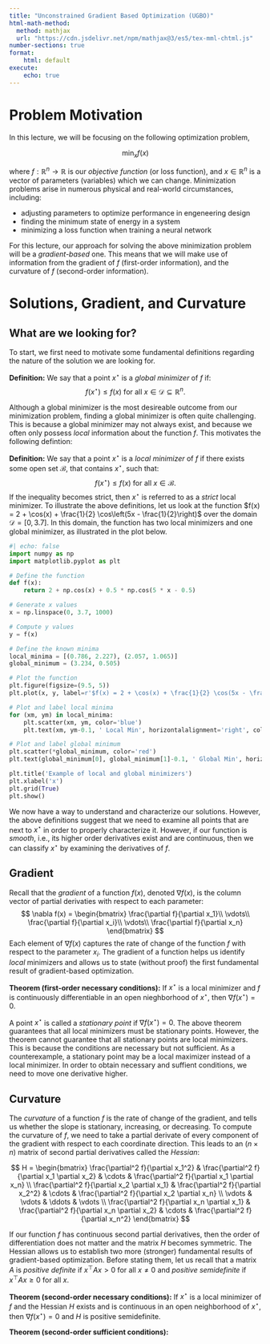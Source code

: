 ```yaml
---
title: "Unconstrained Gradient Based Optimization (UGBO)"
html-math-method:
  method: mathjax
  url: "https://cdn.jsdelivr.net/npm/mathjax@3/es5/tex-mml-chtml.js"
number-sections: true
format: 
    html: default
execute:
    echo: true
---
```


# Problem Motivation 
In this lecture, we will be focusing on the following optimization problem,

$$\min_x f(x)$$

where $f: \mathbb{R}^n \to \mathbb{R}$ is our *objective function* (or loss function), and $x\in\mathbb{R}^n$ is a vector of parameters (variables) which we can change. Minimization problems arise in numerous physical and real-world circumstances, including:

* adjusting parameters to optimize performance in engeneering design
* finding the minimum state of energy in a system
* minimizing a loss function when training a neural network

For this lecture, our approach for solving the above minimization problem will be a *gradient-based* one. This means that we will make use of information from the gradient of $f$ (first-order information), and the curvature of $f$ (second-order information).

# Solutions, Gradient, and Curvature
## What are we looking for?

To start, we first need to motivate some fundamental definitions regarding the nature of the solution we are looking for.

**Definition:** We say that a point $x^\star$ is a *global minimizer* of $f$ if:
$$f(x^\star)\leq f(x) \text{ for all }x\in \mathcal{D}\subseteq\mathbb{R}^n.$$ 

Although a global minimizer is the most desireable outcome from our minimization problem, finding a global minimizer is often quite challenging. This is because a global minimizer may not always exist, and because we often only possess *local* information about the function $f$. This motivates the following defintion:

**Definition:** We say that a point $x^\star$ is a *local minimizer* of $f$ if there exists some open set $\mathcal{B}$, that contains $x^\star$, such that:
$$
f(x^\star)\leq f(x) \text{ for all }x\in\mathcal{B}.
$$
If the inequality becomes strict, then $x^\star$ is referred to as a *strict* local minimizer. To illustrate the above definitions, let us look at the function $f(x) = 2 + \cos(x) + \frac{1}{2} \cos\left(5x - \frac{1}{2}\right)$ over the domain $\mathcal{D} = [0, 3.7]$. In this domain, the function has two local minimizers and one global minimizer, as illustrated in the plot below.


```python
#| echo: false
import numpy as np
import matplotlib.pyplot as plt

# Define the function
def f(x):
    return 2 + np.cos(x) + 0.5 * np.cos(5 * x - 0.5)

# Generate x values
x = np.linspace(0, 3.7, 1000)

# Compute y values
y = f(x)

# Define the known minima
local_minima = [(0.786, 2.227), (2.057, 1.065)]
global_minimum = (3.234, 0.505)

# Plot the function
plt.figure(figsize=(9.5, 5))
plt.plot(x, y, label=r'$f(x) = 2 + \cos(x) + \frac{1}{2} \cos(5x - \frac{1}{2})$', linewidth=2)

# Plot and label local minima
for (xm, ym) in local_minima:
    plt.scatter(xm, ym, color='blue')
    plt.text(xm, ym-0.1, ' Local Min', horizontalalignment='right', color='blue')

# Plot and label global minimum
plt.scatter(*global_minimum, color='red')
plt.text(global_minimum[0], global_minimum[1]-0.1, ' Global Min', horizontalalignment='right', color='red')

plt.title('Example of local and global minimizers')
plt.xlabel('x')
plt.grid(True)
plt.show()

```
We now have a way to understand and characterize our solutions. However, the above definitions suggest that we need to examine all points that are next to $x^\star$ in order to properly characterize it. However, if our function is *smooth*, i.e., its higher order derivatives exist and are continuous, then we can classify $x^\star$ by examining the derivatives of $f$.

## Gradient
Recall that the *gradient* of a function $f(x)$, denoted $\nabla f(x)$, is the column vector of partial derivaties with respect to each parameter:
$$
\nabla f(x) = 
\begin{bmatrix}
\frac{\partial f}{\partial x_1}\\
\vdots\\
\frac{\partial f}{\partial x_i}\\
\vdots\\
\frac{\partial f}{\partial x_n}
\end{bmatrix}
$$
Each element of $\nabla f(x)$ captures the rate of change of the function $f$ with respect to the parameter $x_i$. The gradient of a function helps us identify *local* minimizers and allows us to state (without proof) the first fundamental result of gradient-based optimization.

**Theorem (first-order necessary conditions):** If $x^\star$ is a local minimizer and $f$ is continuously differentiable in an open nieghborhood of $x^\star$, then $\nabla f(x^\star) = 0$.

A point $x^\star$ is called a *stationary point* if $\nabla f(x^\star) = 0$. The above theorem guarantees that all local minimizers must be stationary points. However, the theorem cannot guarantee that all stationary points are local minimizers. This is because the conditions are necessary but not sufficient. As a counterexample, a stationary point may be a local maximizer instead of a local minimizer. In order to obtain necessary and suffient conditions, we need to move one derivative higher.

## Curvature
The *curvature* of a function $f$ is the rate of change of the gradient, and tells us whether the slope is stationary, increasing, or decreasing. To compute the curvature of $f$, we need to take a partial derivate of every component of the gradient with respect to each coordinate direction. This leads to an $(n\times n)$ matrix of second partial derivatives called the *Hessian*:

$$
H = \begin{bmatrix}
\frac{\partial^2 f}{\partial x_1^2} & \frac{\partial^2 f}{\partial x_1 \partial x_2} & \cdots & \frac{\partial^2 f}{\partial x_1 \partial x_n} \\
\frac{\partial^2 f}{\partial x_2 \partial x_1} & \frac{\partial^2 f}{\partial x_2^2} & \cdots & \frac{\partial^2 f}{\partial x_2 \partial x_n} \\
\vdots & \vdots & \ddots & \vdots \\
\frac{\partial^2 f}{\partial x_n \partial x_1} & \frac{\partial^2 f}{\partial x_n \partial x_2} & \cdots & \frac{\partial^2 f}{\partial x_n^2}
\end{bmatrix}
$$

If our function $f$ has continuous second partial derivatives, then the order of differentiation does not matter and the matrix $H$ becomes symmetric. The Hessian allows us to establish two more (stronger) fundamental results of gradient-based optimization. Before stating them, let us recall that a matrix $A$ is *positive definite* if $x^\top A x > 0$ for all $x\neq 0$ and *positive semidefinite* if $x^\top A x \geq 0$ for all $x$.

**Theorem (second-order necessary conditions):** If $x^\star$ is a local minimizer of $f$ and the Hessian $H$ exists and is continuous in an open neighborhood of $x^\star$, then $\nabla f(x^\star) = 0$ and $H$ is positive semidefinite.

**Theorem (second-order sufficient conditions):** 

